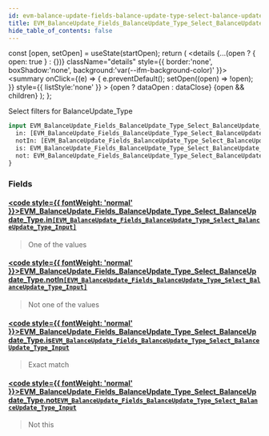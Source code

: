 ```yaml
---
id: evm-balance-update-fields-balance-update-type-select-balance-update-type
title: EVM_BalanceUpdate_Fields_BalanceUpdate_Type_Select_BalanceUpdate_Type
hide_table_of_contents: false
---
```







  const [open, setOpen] = useState(startOpen);
  return (
    <details {...(open ? { open: true } : {})} className="details" style={{ border:'none', boxShadow:'none', background:'var(--ifm-background-color)' }}>
      <summary
        onClick={(e) => {
          e.preventDefault();
          setOpen((open) => !open);
        }}
        style={{ listStyle:'none' }}
      >
      {open ? dataOpen : dataClose}
      </summary>
      {open && children}
    </details>
  );
};










Select filters for BalanceUpdate_Type


```graphql
input EVM_BalanceUpdate_Fields_BalanceUpdate_Type_Select_BalanceUpdate_Type {
  in: [EVM_BalanceUpdate_Fields_BalanceUpdate_Type_Select_BalanceUpdate_Type_Input]
  notIn: [EVM_BalanceUpdate_Fields_BalanceUpdate_Type_Select_BalanceUpdate_Type_Input]
  is: EVM_BalanceUpdate_Fields_BalanceUpdate_Type_Select_BalanceUpdate_Type_Input
  not: EVM_BalanceUpdate_Fields_BalanceUpdate_Type_Select_BalanceUpdate_Type_Input
}
```




### Fields

#### [<code style={{ fontWeight: 'normal' }}>EVM_BalanceUpdate_Fields_BalanceUpdate_Type_Select_BalanceUpdate_Type.<b>in</b></code>](#)<Bullet />[`[EVM_BalanceUpdate_Fields_BalanceUpdate_Type_Select_BalanceUpdate_Type_Input]`](/docs/graphql-reference/enums/evm-balance-update-fields-balance-update-type-select-balance-update-type-input) <Badge class="badge badge--secondary" text="list"/> <Badge class="badge badge--secondary" text="enum"/> 
> 
> 
> One of the values
> 

#### [<code style={{ fontWeight: 'normal' }}>EVM_BalanceUpdate_Fields_BalanceUpdate_Type_Select_BalanceUpdate_Type.<b>notIn</b></code>](#)<Bullet />[`[EVM_BalanceUpdate_Fields_BalanceUpdate_Type_Select_BalanceUpdate_Type_Input]`](/docs/graphql-reference/enums/evm-balance-update-fields-balance-update-type-select-balance-update-type-input) <Badge class="badge badge--secondary" text="list"/> <Badge class="badge badge--secondary" text="enum"/> 
> 
> 
> Not one of the values
> 

#### [<code style={{ fontWeight: 'normal' }}>EVM_BalanceUpdate_Fields_BalanceUpdate_Type_Select_BalanceUpdate_Type.<b>is</b></code>](#)<Bullet />[`EVM_BalanceUpdate_Fields_BalanceUpdate_Type_Select_BalanceUpdate_Type_Input`](/docs/graphql-reference/enums/evm-balance-update-fields-balance-update-type-select-balance-update-type-input) <Badge class="badge badge--secondary" text="enum"/> 
> 
> 
> Exact match
> 

#### [<code style={{ fontWeight: 'normal' }}>EVM_BalanceUpdate_Fields_BalanceUpdate_Type_Select_BalanceUpdate_Type.<b>not</b></code>](#)<Bullet />[`EVM_BalanceUpdate_Fields_BalanceUpdate_Type_Select_BalanceUpdate_Type_Input`](/docs/graphql-reference/enums/evm-balance-update-fields-balance-update-type-select-balance-update-type-input) <Badge class="badge badge--secondary" text="enum"/> 
> 
> 
> Not this
> 



